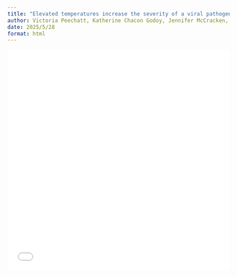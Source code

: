 ```yaml
---
title: "Elevated temperatures increase the severity of a viral pathogen and variability of immune response in an insect herbivore"
author: Victoria Peechatt, Katherine Chacon Godoy, Jennifer McCracken, Jeremy Flatt, Mike Teglas, Angela Smilanich
date: 2025/5/28
format: html
---
```


<embed src="vtg.pdf" type="application/pdf" width="100%" height="500px">
